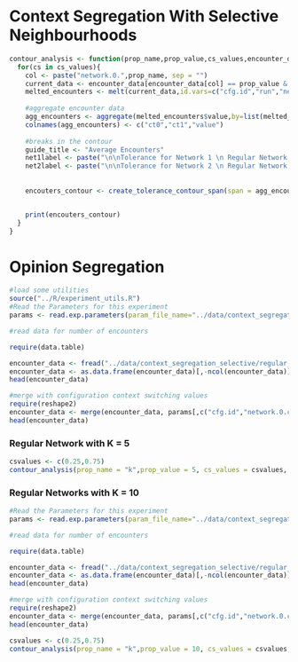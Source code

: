 Context Segregation With Selective Neighbourhoods
=================================================

```r
contour_analysis <- function(prop_name,prop_value,cs_values,encounter_data,brks){
  for(cs in cs_values){
    col <- paste("network.0.",prop_name, sep = "")
    current_data <- encounter_data[encounter_data[col] == prop_value & encounter_data$"network.0.cs" == cs,]
    melted_encounters <- melt(current_data,id.vars=c("cfg.id","run","network.0.ct","network.1.ct","network.0.cs",col), measure.vars=c("total-encounters"))
  
    #aggregate encounter data
    agg_encounters <- aggregate(melted_encounters$value,by=list(melted_encounters$network.0.ct,melted_encounters$network.1.ct),mean)
    colnames(agg_encounters) <- c("ct0","ct1","value")
    
    #breaks in the contour
    guide_title <- "Average Encounters"
    net1label <- paste("\n\nTolerance for Network 1 \n Regular Network, ",prop_name,"=",prop_value,sep="") 
    net2label <- paste("\n\nTolerance for Network 2 \n Regular Network, ",prop_name,"=",prop_value,sep="") 
  
    
    encouters_contour <- create_tolerance_contour_span(span = agg_encounters, brks = brks, guide_title = guide_title,xlab=net1label, ylab=net2label)


    print(encouters_contour)
  }
}

```


# Opinion Segregation #
```r
#load some utilities
source("../R/experiment_utils.R")
#Read the Parameters for this experiment
params <- read.exp.parameters(param_file_name="../data/context_segregation_selective/regular_networks/regular_networks_5/param-space_2014-07-26_16:13:32experiment:20_.csv")

#read data for number of encounters

require(data.table)

encounter_data <- fread("../data/context_segregation_selective/regular_networks/regular_networks_5/num_encounters.csv")
encounter_data <- as.data.frame(encounter_data)[,-ncol(encounter_data)]
head(encounter_data)

#merge with configuration context switching values
require(reshape2)
encounter_data <- merge(encounter_data, params[,c("cfg.id","network.0.ct","network.1.ct","network.0.cs","network.0.k")], by="cfg.id")
head(encounter_data)
```
### Regular Network with K = 5 ###

```r
csvalues <- c(0.25,0.75)
contour_analysis(prop_name = "k",prop_value = 5, cs_values = csvalues, encounter_data = encounter_data, brks=c(30000,50000,70000,100000,120000,180000))
```

### Regular Networks with K = 10 ###
```r
#Read the Parameters for this experiment
params <- read.exp.parameters(param_file_name="../data/context_segregation_selective/regular_networks/regular_networks_10/param-space_2014-07-26_21:24:37experiment:20_.csv")

#read data for number of encounters

require(data.table)

encounter_data <- fread("../data/context_segregation_selective/regular_networks/regular_networks_10/num_encounters.csv")
encounter_data <- as.data.frame(encounter_data)[,-ncol(encounter_data)]
head(encounter_data)

#merge with configuration context switching values
require(reshape2)
encounter_data <- merge(encounter_data, params[,c("cfg.id","network.0.ct","network.1.ct","network.0.cs","network.0.k")], by="cfg.id")
head(encounter_data)
```

```r
csvalues <- c(0.25,0.75)
contour_analysis(prop_name = "k",prop_value = 10, cs_values = csvalues, encounter_data = encounter_data, brks=c(10000,20000,40000,120000))

```
